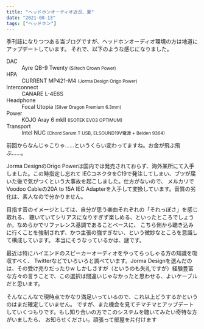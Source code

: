 ```yaml
---
title: "ヘッドホンオーディオ近況、夏"
date: "2021-08-13"
tags: ["ヘッドホン"]
---
```


季刊誌になりつつある当ブログですが、ヘッドホンオーディオ環境の方は地道にアップデートしています。
それで、以下のような感じになりました。

<dl>
<dt>DAC</dt>
<dd>Ayre QB-9 Twenty <small>(Siltech Crown Power)</small></dd>
<dt>HPA</dt>
<dd>CURRENT MP421-M4 <small>(Jorma Design Origo Power)</small></dd>
<dt>Interconnect</dt>
<dd>CANARE L-4E6S</dd>
<dt>Headphone</dt>
<dd>Focal Utopia <small>(Silver Dragon Premium 6.3mm)</small></dd>
<dt>Power</dt>
<dd>KOJO Aray 6 mkII <small>(ISOTEK EVO3 OPTIMUM)</small></dd>
<dt>Transport</dt>
<dd>Intel NUC <small>(Chord Sarum T USB, ELSOUND19V電源 + Belden 9364)</small></dd>
</dl>

前回からなんじゃこりゃ……というくらい変わってますね。お金が飛ぶ飛ぶ……。

Jorma DesignのOrigo Powerは国内では発売されておらず、海外某所にて入手しました。この時指定し忘れて
IECコネクタをC19で発注してしまい、ブツが届いた後で気がつくという大事故を起こしました。仕方がないので、
メルカリでVoodoo Cableの20A to 15A IEC Adapterを入手して変換しています。音質の劣化は、素人なので分かりません。

目指す音のイメージとしては、自分が思う楽曲それぞれの「それっぽさ」を感じ取れる、
聴いていてシリアスになりすぎず楽しめる、といったところでしょうか。なめらかでリファレンス基調であることベースに、
こちら側から聴き込みに行くことを強制されず、かつ主張の強すぎない、という微妙なところを意識して構成しています。
本当にそうなっているかは、謎です。

最近は特にハイエンドのスピーカーオーディオをやってらっしゃる方の知識を吸収すべく、
Twitterなどでいろいろと調べています。Jorma Designを選んだのは、その受け売りだったりw
しかしさすが（というのも失礼ですが）経験豊富な方々の言うことで、この選択は間違いじゃなかったと思わせる、よいケーブルだと思います。

そんなこんなで現時点でかなり満足いっているので、これ以上どうするかというのはまだ確定していません。
ですが、また機会を見てチマチマとアップデートしていくつもりです。もし知り合いの方でこのシステムを聴いてみたい奇特な方がいましたら、
お知らせください。頑張って部屋を片付けます